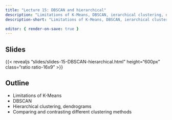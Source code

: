 ```yaml
---
title: "Lecture 15: DBSCAN and hierarchical"
description: "Limitations of K-Means, DBSCAN, ierarchical clustering, dendrograms, omparing and contrasting different clustering methods"
description-short: "Limitations of K-Means, DBSCAN, ierarchical clustering, dendrograms, omparing and contrasting different clustering methods"

editor: { render-on-save: true }
---
```


## Slides

{{< revealjs "slides/slides-15-DBSCAN-hierarchical.html" height="600px" class="ratio ratio-16x9" >}}


## Outline
- Limitations of K-Means
- DBSCAN
- Hierarchical clustering, dendrograms
- Comparing and contrasting different clustering methods
